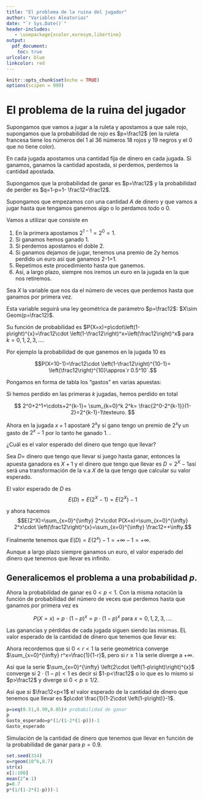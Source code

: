 ```yaml
---
title: "El problema de la ruina del jugador"
author: "Variables Aleatorias"
date: "`r Sys.Date()`"
header-includes:
   - \usepackage{xcolor,eurosym,libertine}
output:
  pdf_document: 
    toc: true
urlcolor: blue
linkcolor: red
---
```


```r
knitr::opts_chunk$set(echo = TRUE)
options(scipen = 999)
```


# El problema de la ruina del jugador

Supongamos que vamos a  jugar a la ruleta   y apostamos a que sale rojo, 
supongamos que la probabilidad de rojo es  $p=\frac12$ (en la ruleta francesa
tiene los números del 1 al 36 números 18 rojos y 19 negros y el 0 que no tiene color). 

En cada jugada apostamos una cantidad fija de dinero en cada jugada. Si ganamos,
ganamos la cantidad apostada, si perdemos, perdemos la cantidad apostada.

Supongamos que la probabilidad de ganar es $p=\frac12$ y la probabilidad de 
perder es $q=1-p=1- \frac12=\frac12$. 

Supongamos que empezamos con una cantidad $A$ de dinero y que vamos a jugar 
hasta que tengamos ganemos algo o lo perdamos todo o $0$.
 
Vamos a utilizar \textcolor{red}{un truco o martingala} que consiste en 

1. En la primera apostamos $2^{1-1}=2^0=1$\texteuro. 
2. Si ganamos hemos ganado 1\texteuro.
3. Si perdemos apostamos  el doble 2\texteuro.
4. Si ganamos dejamos de jugar,  tenemos una premio de  2\texteuro   y hemos 
perdido 
un euro así que ganamos 2-1=1\texteuro.
5. Repetimos  este procedimiento hasta que ganemos.
6. Así, a largo plazo, siempre nos iremos \textcolor{red}{ganando} 
un euro en la jugada en la  que nos retiremos.


Sea $X$ la variable  que nos da el número de veces que perdemos hasta que 
ganamos por primera vez.

Esta variable seguirá una ley geométrica de parámetro 
$p=\frac12$: $X\sim Geom(p=\frac12)$.

Su función de probabilidad es $P(X=x)=p\cdot\left(1-p\right)^{x}=\frac12\cdot \left(1-\frac12\right)^x=\left(\frac12\right)^x$ para $k=0,1,2,3,\ldots$.


Por ejemplo la probabilidad de que ganemos en la jugada 10 es 

$$P(X=10-1)=\frac12\cdot \left(1-\frac12\right)^{10-1}=
\left(\frac12\right)^{10}\approx`r 0.5^10`.$$


Pongamos en forma de tabla los "gastos" en varias apuestas:


\begin{table}[h]
\centering
\begin{tabular}{|c|c|c|c|}
\hline 
Jugada $x$ & Apuesta & Gasto total si pierdo & Ganado\\\hline
1 & $2^{1-1}=1$ & 1 & -1\\
2 & $2^{2-1}=2$ & 3 & -3\\
3 & $2^{3-1}=4$ & 7 & -7 \\
4 & $2^{4-1}=8$ & 15 & - 15\\
\vdots & \vdots & \vdots & \\
$x$ & $2^{x-1}$ & 
$\displaystyle\sum_{k=0}^{x-1} 2^k=\frac{2^0-2^{k-1}\cdot 2}{1-2}=2^{x}-1$& $-2^x+1$\\\hline
\end{tabular}
\end{table}


Si hemos perdido en las primeras $k$ jugadas, hemos perdido en  total 

$$
2^0+2^1+\cdots+2^{k-1}=
\sum_{k=0}^k 2^k=
\frac{2^0-2^{k-1}}{1-2}=2^{k-1}-1\texteuro.
$$


Ahora en la jugada $x+1$  apostaré $2^{x}$\texteuro y si gano tengo un premio de  $2^{x}$\texteuro y un gasto de $2^{x}-1$ por lo tanto he ganado 1\texteuro. 
.

¿Cuál es el valor esperado del dinero que tengo que llevar?


Sea $D=$ dinero que tengo que llevar si juego hasta ganar, entonces la apuesta ganadora es $X+1$ y el dinero que tengo que llevar es $D=2^{X}-1$\texteuro así será una transformación de la v.a $X$ de la que tengo que calcular su valor esperado.

El valor esperado de $D$ es 
$$E(D)=E(2^X-1)=E(2^X)-1$$ 

y ahora hacemos 
$$E(2^X)=\sum_{x=0}^{\infty} 2^x\cdot P(X=x)=\sum_{x=0}^{\infty} 2^x\cdot \left(\frac12\right)^{x}=\sum_{x=0}^{\infty} \frac12=+\infty.$$

Finalmente tenemos que $E(D)=E(2^x)-1=+\infty-1=+\infty$.

\textcolor{red}{Conclusión:} Aunque a largo plazo siempre ganamos un euro, el valor esperado del dinero que tenemos que llevar es infinito.   



## Generalicemos el problema a una probabilidad $p$.  

Ahora la probabilidad de ganar es $0<p<1$. Con la misma notación la función de probabilidad del número de veces que perdemos hasta que ganamos por primera vez es

$$P(X=x)=p\cdot\left(1-p\right)^{x}=p\cdot 
\left(1-p\right)^x\text{ para } x=0,1,2,3,\ldots.$$


Las ganancias y pérdidas de cada jugada siguen siendo las mismas.
EL valor esperado de la cantidad de dinero que tenemos que llevar es:


\begin{align*}
E(2^X-1)=E(2^X)-1& =\sum_{x=0}^{\infty} 2^x\cdot p\cdot \left(1-p\right)^{x}-1=p\cdot \sum_{x=0}^{\infty} 2^x\cdot \left(1-p\right)^{x}-1=p\cdot \sum_{x=0}^{\infty} \left(2\cdot \left(1-p\right)\right)^{x}-1\\
&= p\cdot \frac{1}{1-2\cdot \left(1-p\right)}-1.    
\end{align*}




Ahora recordemos que si $0<r<1$ la serie geométrica converge  $\sum_{x=0}^{\infty} r^x=\frac{1}{1-r}$, pero si $r\geq 1$ la serie diverge a $+\infty$.

Así que la serie $\sum_{x=0}^{\infty} \left(2\cdot \left(1-p\right)\right)^{x}$ converge si $2\cdot \left(1-p\right)<1$ es decir si $1-p<\frac12$ o lo que es lo mismo si $p>\frac12$ y diverge si $0<p\leq 1/2$.


Así que si $\frac12<p<1$ el valor esperado de la cantidad de dinero que tenemos que llevar es $p\cdot \frac{1}{1-2\cdot \left(1-p\right)}-1$.

```r
p=seq(0.51,0.99,0.05)# probabilidad de ganar
p
Gasto_esperado=p*(1/(1-2*(1-p)))-1
Gasto_esperado
```
Simulación de la cantidad de dinero que tenemos que llevar en función de la probabilidad de ganar para $p=0.9$.

```r
set.seed(314)
x=rgeom(10^6,0.7)
str(x)
x[1:100]
mean(2^x-1)
p=0.7
p*(1/(1-2*(1-p)))-1

```
